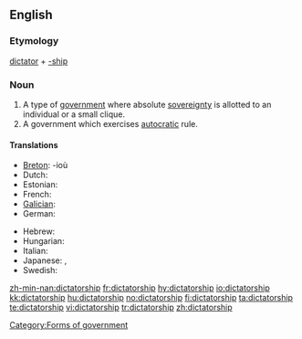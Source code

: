 ==English==

===Etymology===
[[dictator]] + [[-ship]]

===Noun===
{{wikipedia}}
{{en-noun}}

# A type of [[government]] where absolute [[sovereignty]] is allotted to an individual or a small clique.
# A government which exercises [[autocracy|autocratic]] rule.

====Translations====
{{trans-top|a government led by a dictator}}
* [[Breton]]: {{t|br|diktatouriezh|f|xs=Breton}} -ioù {{p}}
* Dutch: {{t|nl|dictatuur|f}}
* Estonian: {{t|et|diktatuur}}
* French: {{t+|fr|dictature|f}}
* [[Galician]]: {{t+|gl|ditadura|f|xs=Galician}}
* German: {{t+|de|Diktatur|f}}
{{trans-mid}}
* Hebrew: {{t|he|דיקטטורה|f|tr=diqt'at'ura|sc=Hebr}}
* Hungarian: {{t|hu|diktatúra}}
* Italian: {{t+|it|dittatura|f}}
* Japanese: {{t-|ja|独裁政治|tr=dokusaiseiji|sc=Jpan}}, {{t|ja|独裁|tr=dokusai|sc=Jpan}}
* Swedish: {{t-|sv|diktatur|c}}
{{trans-bottom}}

[[Category:Forms of government]]

[[zh-min-nan:dictatorship]]
[[fr:dictatorship]]
[[hy:dictatorship]]
[[io:dictatorship]]
[[kk:dictatorship]]
[[hu:dictatorship]]
[[no:dictatorship]]
[[fi:dictatorship]]
[[ta:dictatorship]]
[[te:dictatorship]]
[[vi:dictatorship]]
[[tr:dictatorship]]
[[zh:dictatorship]]